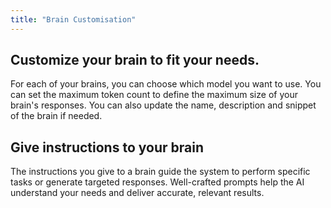 ```yaml
---
title: "Brain Customisation"
---
```


## Customize your brain to fit your needs.

<CardGroup cols={2}>
<Card title="Model" icon="robot">
    For each of your brains, you can choose which model you want to use.
</Card>

<Card title="Max Token" icon="paragraph">
  You can set the maximum token count to define the maximum size of your brain's responses.
</Card>
</CardGroup>

<Tip>
  You can also update the name, description and snippet of the brain if needed.
</Tip>

## Give instructions to your brain

The instructions you give to a brain guide the system to perform specific
tasks or generate targeted responses. Well-crafted prompts help the AI
understand your needs and deliver accurate, relevant results.

<Snippet file="commercial.mdx" />
